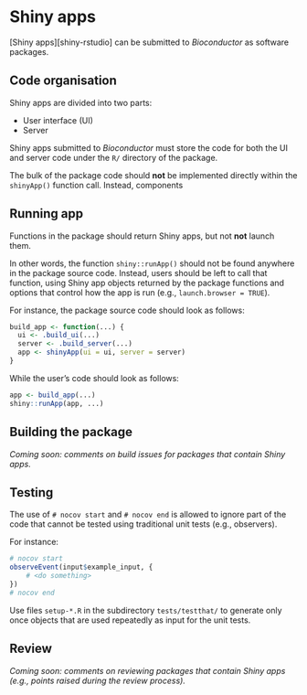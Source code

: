 # Shiny apps {#shiny}

[Shiny apps][shiny-rstudio] can be submitted to _Bioconductor_ as software packages.

## Code organisation

Shiny apps are divided into two parts:

- User interface (UI)
- Server

Shiny apps submitted to _Bioconductor_ must store the <i class="fab fa-r-project"></i> code for both the UI and server code under the `R/` directory of the package.

The bulk of the package code should **not** be implemented directly within the `shinyApp()` function call.
Instead, components

## Running app

Functions in the package should return Shiny apps, but not **not** launch them.

In other words, the function `shiny::runApp()` should not be found anywhere in the package source code.
Instead, users should be left to call that function, using Shiny app objects returned by the package functions and options that control how the app is run (e.g., `launch.browser = TRUE`).

For instance, the package source code should look as follows:

```r
build_app <- function(...) {
  ui <- .build_ui(...)
  server <- .build_server(...)
  app <- shinyApp(ui = ui, server = server)
}
```

While the user's code should look as follows:

```r
app <- build_app(...)
shiny::runApp(app, ...)
```

## Building the package

_Coming soon: comments on build issues for packages that contain Shiny apps._

## Testing

The use of `# nocov start` and `# nocov end` is allowed to ignore part of the code that cannot be tested using traditional unit tests (e.g., observers).

For instance:

```r
# nocov start
observeEvent(input$example_input, {
    # <do something>
})
# nocov end
```

Use files `setup-*.R` in the subdirectory `tests/testthat/` to generate only once objects that are used repeatedly as input for the unit tests.

## Review

_Coming soon: comments on reviewing packages that contain Shiny apps (e.g., points raised during the review process)._
